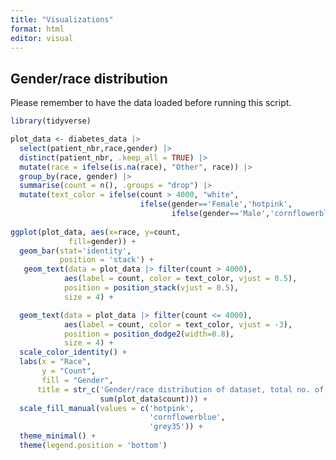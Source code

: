```yaml
---
title: "Visualizations"
format: html
editor: visual
---
```


## Gender/race distribution

Please remember to have the data loaded before running this script.

```r

library(tidyverse)

```

```r

plot_data <- diabetes_data |>
  select(patient_nbr,race,gender) |>
  distinct(patient_nbr, .keep_all = TRUE) |>
  mutate(race = ifelse(is.na(race), "Other", race)) |>
  group_by(race, gender) |>
  summarise(count = n(), .groups = "drop") |>
  mutate(text_color = ifelse(count > 4000, "white", 
                             ifelse(gender=='Female','hotpink',
                                    ifelse(gender=='Male','cornflowerblue','grey35'))))
  
ggplot(plot_data, aes(x=race, y=count,
             fill=gender)) +
  geom_bar(stat='identity',
           position = 'stack') +
   geom_text(data = plot_data |> filter(count > 4000), 
            aes(label = count, color = text_color, vjust = 0.5),
            position = position_stack(vjust = 0.5),  
            size = 4) +

  geom_text(data = plot_data |> filter(count <= 4000), 
            aes(label = count, color = text_color, vjust = -3),
            position = position_dodge2(width=0.8),  
            size = 4) +
  scale_color_identity() +
  labs(x = "Race", 
       y = "Count", 
       fill = "Gender",
      title = str_c('Gender/race distribution of dataset, total no. of patients: ',
                    sum(plot_data$count))) +
  scale_fill_manual(values = c('hotpink',
                               'cornflowerblue',
                               'grey35')) +
  theme_minimal() +
  theme(legend.position = 'bottom')
```
